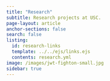 ```yaml
---
title: "Research"
subtitle: Research projects at USC.
page-layout: article
anchor-sections: false
search: false
listing:
  id: research-links
  template: ../../ejs/links.ejs
  contents: research.yml
image: /images/jwt-fighton-small.jpg
sidebar: true
---
```


::: {#research-links .column-body-outset style="max-width: 850px;"}
:::

